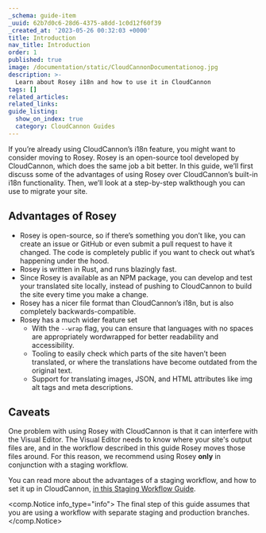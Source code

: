 ```yaml
---
_schema: guide-item
_uuid: 62b7d0c6-28d6-4375-a8dd-1c0d12f60f39
_created_at: '2023-05-26 00:32:03 +0000'
title: Introduction
nav_title: Introduction
order: 1
published: true
image: /documentation/static/CloudCannonDocumentationog.jpg
description: >-
  Learn about Rosey i18n and how to use it in CloudCannon
tags: []
related_articles:
related_links:
guide_listing:
  show_on_index: true
  category: CloudCannon Guides
---
```

If you’re already using CloudCannon’s i18n feature, you might want to consider moving to Rosey. Rosey is an open-source tool developed by CloudCannon, which does the same job a bit better. In this guide, we’ll first discuss some of the advantages of using Rosey over CloudCannon’s built-in i18n functionality. Then, we’ll look at a step-by-step walkthough you can use to migrate your site.

## Advantages of Rosey

- Rosey is open-source, so if there’s something you don’t like, you can create an issue or GitHub or even submit a pull request to have it changed. The code is completely public if you want to check out what’s happening under the hood.
- Rosey is written in Rust, and runs blazingly fast.
- Since Rosey is available as an NPM package, you can develop and test your translated site locally, instead of pushing to CloudCannon to build the site every time you make a change.
- Rosey has a nicer file format than CloudCannon’s i18n, but is also completely backwards-compatible.
- Rosey has a much wider feature set
    - With the `--wrap` flag, you can ensure that languages with no spaces are appropriately wordwrapped for better readability and accessibility.
    - Tooling to easily check which parts of the site haven’t been translated, or where the translations have become outdated from the original text.
    - Support for translating images, JSON, and HTML attributes like img alt tags and meta descriptions.

## Caveats

One problem with using Rosey with CloudCannon is that it can interfere with the Visual Editor. The Visual Editor needs to know where your site's output files are, and in the workflow described in this guide Rosey moves those files around. For this reason, we recommend using Rosey **only** in conjunction with a staging workflow.

You can read more about the advantages of a staging workflow, and how to set it up in CloudCannon, [in this Staging Workflow Guide](/documentation/guides/staging-workflow-guide/).

<comp.Notice info_type="info">
  The final step of this guide assumes that you are using a workflow with separate staging and production branches.
</comp.Notice>
